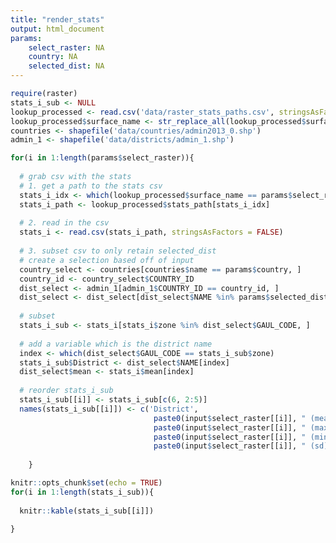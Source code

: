 ```yaml
---
title: "render_stats"
output: html_document
params:
    select_raster: NA
    country: NA
    selected_dist: NA
---
```



```r
require(raster)
stats_i_sub <- NULL
lookup_processed <- read.csv('data/raster_stats_paths.csv', stringsAsFactors = FALSE)
lookup_processed$surface_name <- str_replace_all(lookup_processed$surface_name, '\\.', ' ')
countries <- shapefile('data/countries/admin2013_0.shp')
admin_1 <- shapefile('data/districts/admin_1.shp')

for(i in 1:length(params$select_raster)){
      
  # grab csv with the stats
  # 1. get a path to the stats csv
  stats_i_idx <- which(lookup_processed$surface_name == params$select_raster[[i]])
  stats_i_path <- lookup_processed$stats_path[stats_i_idx]
      
  # 2. read in the csv 
  stats_i <- read.csv(stats_i_path, stringsAsFactors = FALSE)
      
  # 3. subset csv to only retain selected_dist
  # create a selection based off of input
  country_select <- countries[countries$name == params$country, ]
  country_id <- country_select$COUNTRY_ID
  dist_select <- admin_1[admin_1$COUNTRY_ID == country_id, ]
  dist_select <- dist_select[dist_select$NAME %in% params$selected_dist, ]
      
  # subset
  stats_i_sub <- stats_i[stats_i$zone %in% dist_select$GAUL_CODE, ]
      
  # add a variable which is the district name
  index <- which(dist_select$GAUL_CODE == stats_i_sub$zone)
  stats_i_sub$District <- dist_select$NAME[index]
  dist_select$mean <- stats_i$mean[index]
      
  # reorder stats_i_sub
  stats_i_sub[[i]] <- stats_i_sub[c(6, 2:5)]
  names(stats_i_sub[[i]]) <- c('District',
                                paste0(input$select_raster[[i]], " (mean)"),
                                paste0(input$select_raster[[i]], " (max)"),
                                paste0(input$select_raster[[i]], " (min)"),
                                paste0(input$select_raster[[i]], " (sd)"))
      
    }
```


```r
knitr::opts_chunk$set(echo = TRUE)
for(i in 1:length(stats_i_sub)){
  
  knitr::kable(stats_i_sub[[i]])
  
}
```
